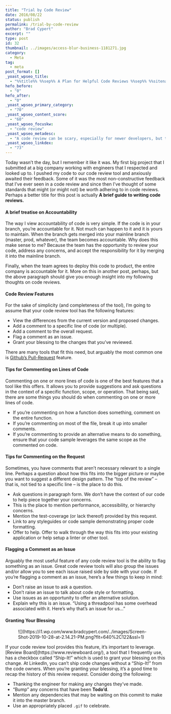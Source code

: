 ```yaml
---
title: "Trial by Code Review"
date: 2016/08/22
status: publish
permalink: /trial-by-code-review
author: "Brad Cypert"
excerpt: ""
type: post
id: 32
thumbnail: ../images/access-blur-business-1181271.jpg
category:
  - Meta
tag:
  - meta
post_format: []
_yoast_wpseo_title:
  - "%%title%% %%sep%% A Plan for Helpful Code Reviews %%sep%% %%sitename%%"
hefo_before:
  - "0"
hefo_after:
  - "0"
_yoast_wpseo_primary_category:
  - "70"
_yoast_wpseo_content_score:
  - "60"
_yoast_wpseo_focuskw:
  - "code review"
_yoast_wpseo_metadesc:
  - "A code review can be scary, especially for newer developers, but through a good understand of ettiquete and accountability, a code review can become an enlightening experience."
_yoast_wpseo_linkdex:
  - "73"
---
```


Today wasn’t the day, but I remember it like it was. My first big project that I submitted at a big company working with engineers that I respected and looked up to. I pushed my code to our code review tool and anxiously awaited their feedback. Some of it was the most non-constructive feedback that I’ve ever seen in a code review and since then I’ve thought of some standards that might (or might not) be worth adhering to in code reviews. Perhaps a better title for this post is actually **A brief guide to writing code reviews.**

#### A brief treatise on Accountability

The way I view accountability of code is very simple. If the code is in your branch, you’re accountable for it. Not much can happen to it and it is yours to maintain. When the branch gets merged into your mainline branch (master, prod, whatever), the team becomes accountable. Why does this make sense to me? Because the team has the opportunity to review your code, address any concerns, and accept the responsibility for it by merging it into the mainline branch.

Finally, when the team agrees to deploy this code to product, the entire company is accountable for it. More on this in another post, perhaps, but the above paragraph should give you enough insight into my following thoughts on code reviews.

#### Code Review Features

For the sake of simplicity (and completeness of the tool), I’m going to assume that your code review tool has the following features:

- View the differences from the current version and proposed changes.
- Add a comment to a specific line of code (or multiple).
- Add a comment to the overall request.
- Flag a comment as an issue.
- Grant your blessing to the changes that you’ve reviewed.

There are many tools that fit this need, but arguably the most common one is [Github’s Pull-Request](https://help.github.com/en/github/collaborating-with-issues-and-pull-requests/about-pull-requests) feature.

#### Tips for Commenting on Lines of Code

Commenting on one or more lines of code is one of the best features that a tool like this offers. It allows you to provide suggestions and ask questions in the context of a specific function, scope, or operation. That being said, there are some things you should do when commenting on one or more lines of code.

- If you’re commenting on how a function does something, comment on the entire function.
- If you’re commenting on most of the file, break it up into smaller comments.
- If you’re commenting to provide an alternative means to do something, ensure that your code sample leverages the same scope as the commented on code.

#### Tips for Commenting on the Request

Sometimes, you have comments that aren’t necessary relevant to a single line. Perhaps a question about how this fits into the bigger picture or maybe you want to suggest a different design pattern. The “top of the review” – that is, not tied to a specific line – is the place to do this.

- Ask questions in paragraph form. We don’t have the context of our code to help piece together your concerns.
- This is the place to mention performance, accessibility, or hierarchy concerns.
- Mention the test-coverage (or lack thereof) provided by this request.
- Link to any styleguides or code sample demonstrating proper code formatting.
- Offer to help. Offer to walk through the way this fits into your existing application or help setup a linter or other tool.

#### Flagging a Comment as an Issue

Arguably the most useful feature of any code review tool is the ability to flag something as an issue. Great code review tools will also group the issues and/or allow you to see each issue raised side by side with your code. If you’re flagging a comment as an issue, here’s a few things to keep in mind:

- Don’t raise an issue to ask a question.
- Don’t raise an issue to talk about code style or formatting.
- Use issues as an opportunity to offer an alternative solution.
- Explain why this is an issue. “Using a threadpool has some overhead associated with it. Here’s why that’s an issue for us…”

#### Granting Your Blessing

<div class="wp-block-image">
  <figure class="aligncenter">
    ![](https://i1.wp.com/www.bradcypert.com/../images/Screen-Shot-2019-10-28-at-2.14.21-PM.png?fit=640%2C122&ssl=1)
  </figure>
</div>
If your code review tool provides this feature, it’s important to leverage. [Review
Board](https://www.reviewboard.org/), a tool that I frequently use, has a checkbox
called “Ship-It!” which is used to grant your blessing on this change. At LinkedIn,
you can’t ship code changes without a “Ship-It!” from the code owners. When you’re
granting your blessing, it’s a good time to recap the history of this review request.
Consider doing the following:

- Thanking the engineer for making any changes they’ve made.
- “Bump” any concerns that have been **Todo’d**.
- Mention any dependencies that may be waiting on this commit to make it into the master branch.
- Use an appropriately placed `.gif` to celebrate.
